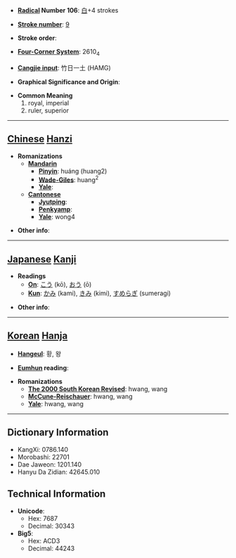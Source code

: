 * '''[[Wiktionary:Chinese radical index| Radical]] Number 106''': [[Wiktionary:Chinese radical index 白|白]]+4 strokes

* '''[[Wiktionary:Chinese total strokes index|Stroke number]]''': [[Wiktionary:Chinese total strokes index 9|9]]

* '''Stroke order''': 

* '''[[Wiktionary:Chinese four corner index|Four-Corner System]]''': 2610<sub>4</sub>

* '''[[Wiktionary:Chinese Cangjie index|Cangjie input]]''': 竹日一土 (HAMG)

* '''Graphical Significance and Origin''': 

* '''Common Meaning'''
*#royal, imperial
*# ruler, superior


----

== [[Chinese]] [[Hanzi]] ==

* '''Romanizations'''
** '''[[Mandarin]]'''
*** '''[[Pinyin]]''': huáng (huang2)
*** '''[[Wade-Giles]]''': huang<sup>2</sup>
*** '''[[Yale]]''': 
** '''[[Cantonese]]'''
*** '''[[Jyutping]]''':
*** '''[[Penkyamp]]''': 
*** '''[[Yale]]''': wong4

* '''Other info''': 

----

== [[Japanese]] [[Kanji]] ==

* '''Readings'''
** '''[[On]]''': [[こう]] (kō), [[おう]] (ō)
** '''[[Kun]]''': [[かみ]] (kami), [[きみ]] (kimi), [[すめらぎ]] (sumeragi)

* '''Other info''':  

----

== [[Korean]] [[Hanja]] ==

* '''[[Hangeul]]''': 황, 왕

* '''[[Eumhun]] reading''': 

* '''Romanizations'''
** '''[[The 2000 South Korean Revised Romanization|The 2000 South Korean Revised]]''': hwang, wang
** '''[[McCune-Reischauer]]''': hwang, wang
** '''[[Yale]]''': hwang, wang

----

== Dictionary Information ==

* KangXi: 0786.140
* Morobashi: 22701
* Dae Jaweon: 1201.140
* Hanyu Da Zidian: 42645.010

== Technical Information ==

* '''Unicode''':
** Hex: 7687
** Decimal: 30343
* '''Big5''':
** Hex: ACD3
** Decimal: 44243